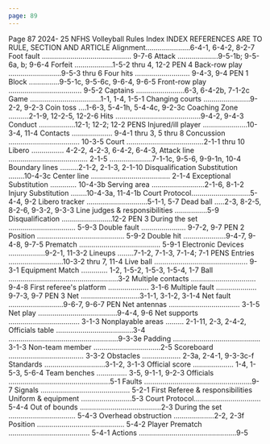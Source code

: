 ```yaml
---
page: 89
---
```


Page 87 2024- 25 NFHS Volleyball Rules Index INDEX REFERENCES ARE TO RULE, SECTION AND ARTICLE Alignment......................6-4-1, 6-4-2, 8-2-7 Foot fault ............................................ 9-7-6 Attack ....................9-5-1b; 9-5-6a, b; 9-6-4 Forfeit ...................1-5-2 thru 4, 12-2 PEN 4 Back-row play ..........................9-5-3 thru 6 Four hits ........................... 9-4-3, 9-4 PEN 1 Block ...............9-5-1c, 9-5-6c, 9-6-4, 9-6-5 Front-row play .................................... 9-5-2 Captains ........................6-3, 6-4-2b, 7-1-2c Game ...................................1-1, 1-4, 1-5-1 Changing courts .......................9-2-2, 9-2-3 Coin toss ....1-6-3, 5-4-1h, 5-4-4c, 9-2-3c Coaching Zone ..........2-1-9, 12-2-5, 12-2-6 Hits ..........................................9-4-2, 9-4-3 Conduct ..................12-1; 12-2; 12-2 PENS Injured/ill player ......................10-3-4, 11-4 Contacts .................... 9-4-1 thru 3, 5 thru 8 Concussion ................................... 10-3-5 Court ......................................2-1-1 thru 10 Libero ................ 4-2-2, 4-2-3, 6-4-2, 6-4-3, Attack line ....................................... 2-1-5 .....................7-1-1c, 9-5-6, 9-9-1n, 10-4 Boundary lines .........2-1-2, 2-1-3, 2-1-10 Disqualification Substitution ........10-4-3c Center line ....................................... 2-1-4 Exceptional Substitution ............. 10-4-3b Serving area ..........................2-1-6, 8-1-2 Injury Substitution ........10-4-3a, 11-4-1b Court Protocol.............................5-4-4, 9-2 Libero tracker ..............................5-1-1, 5-7 Dead ball .....2-3, 8-2-5, 8-2-6, 9-3-2, 9-3-3 Line judges & responsibilities ................5-9 Disqualification .........................12-2 PEN 3 During the set ................................. 5-9-3 Double fault ...................... 9-7-2, 9-7 PEN 2 Position ........................................... 5-9-2 Double hit .....................9-4-7, 9-4-8, 9-7-5 Prematch ........................................ 5-9-1 Electronic Devices ..................9-2-1, 11-3-2 Lineups ........7-1-2, 7-1-3, 7-1-4; 7-1 PENS Entries ...........................10-3-2 thru 7, 11-4 Live ball .............................................. 9-3-1 Equipment Match ............. 1-2, 1-5-2, 1-5-3, 1-5-4, 1-7 Ball ......................................................3-2 Multiple contacts ................................ 9-4-8 First referee's platform .................... 3-1-6 Multiple fault .................... 9-7-3, 9-7 PEN 3 Net .............................3-1-1, 3-1-2, 3-1-4 Net fault ...........................9-6-7, 9-6-7 PEN Net antennas ................................... 3-1-5 Net play .......................................9-4-4, 9-6 Net supports ................................... 3-1-3 Nonplayable areas ......... 2-1-11, 2-3, 2-4-2, Officials table ......................................3-4 ......................................................9-3-3e Padding ........................................... 3-1-3 Non-team member .................................2-5 Scoreboard ..................................... 3-3-2 Obstacles ................... 2-3a, 2-4-1, 9-3-3c-f Standards ..............................3-1-2, 3-1-3 Official score .................... 1-4, 1-5-3, 5-6-4 Team benches ............... 3-5, 9-1-1, 9-2-3 Officials ..................................................5-1 Faults .....................................................9-7 Signals ............................................ 5-2-1 First Referee & responsibilities Uniform & equipment .........................5-3 Court Protocol................................. 5-4-4 Out of bounds ........................................2-3 During the set ................................. 5-4-3 Overhead obstruction ....................2-2, 2-3f Position ........................................... 5-4-2 Player Prematch ........................................ 5-4-1 Actions ................................................9-5
